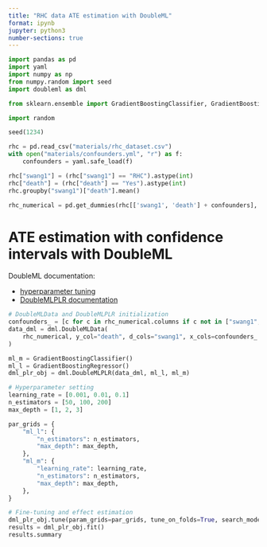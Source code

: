 ```yaml
---
title: "RHC data ATE estimation with DoubleML"
format: ipynb
jupyter: python3
number-sections: true
---
```



```python
import pandas as pd
import yaml
import numpy as np
from numpy.random import seed
import doubleml as dml

from sklearn.ensemble import GradientBoostingClassifier, GradientBoostingRegressor

import random

seed(1234)
```


```python
rhc = pd.read_csv("materials/rhc_dataset.csv")
with open("materials/confounders.yml", "r") as f:
    confounders = yaml.safe_load(f)

rhc["swang1"] = (rhc["swang1"] == "RHC").astype(int)
rhc["death"] = (rhc["death"] == "Yes").astype(int)
rhc.groupby("swang1")["death"].mean()

rhc_numerical = pd.get_dummies(rhc[['swang1', 'death'] + confounders], dtype=float, drop_first=True)
```

# ATE estimation with confidence intervals with DoubleML

DoubleML documentation:

- [hyperparameter tuning](https://docs.doubleml.org/stable/guide/learners.html#r-learners-and-hyperparameters)
- [DoubleMLPLR documentation](https://docs.doubleml.org/stable/api/generated/doubleml.DoubleMLPLR.html#doubleml.DoubleMLPLR.tune)


```python
# DoubleMLData and DoubleMLPLR initialization
confounders_ = [c for c in rhc_numerical.columns if c not in ["swang1", "death"]]
data_dml = dml.DoubleMLData(
    rhc_numerical, y_col="death", d_cols="swang1", x_cols=confounders_
)

ml_m = GradientBoostingClassifier()
ml_l = GradientBoostingRegressor()
dml_plr_obj = dml.DoubleMLPLR(data_dml, ml_l, ml_m)

# Hyperparameter setting
learning_rate = [0.001, 0.01, 0.1]
n_estimators = [50, 100, 200]
max_depth = [1, 2, 3]

par_grids = {
    "ml_l": {
        "n_estimators": n_estimators,
        "max_depth": max_depth,
    },
    "ml_m": {
        "learning_rate": learning_rate,
        "n_estimators": n_estimators,
        "max_depth": max_depth,
    },
}

# Fine-tuning and effect estimation
dml_plr_obj.tune(param_grids=par_grids, tune_on_folds=True, search_mode="grid_search")
results = dml_plr_obj.fit()
results.summary
```